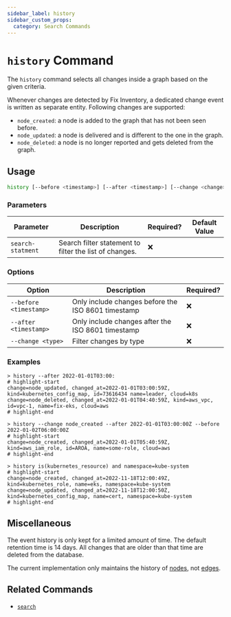 ```yaml
---
sidebar_label: history
sidebar_custom_props:
  category: Search Commands
---
```


# `history` Command

The `history` command selects all changes inside a graph based on the given criteria.

Whenever changes are detected by Fix Inventory, a dedicated change event is written as separate entity. Following changes are supported:

- `node_created`: a node is added to the graph that has not been seen before.
- `node_updated`: a node is delivered and is different to the one in the graph.
- `node_deleted`: a node is no longer reported and gets deleted from the graph.

## Usage

```bash
history [--before <timestamp>] [--after <timestamp>] [--change <change>] [search-statement]
```

### Parameters

| Parameter         | Description                                            | Required? | Default Value |
| ----------------- | ------------------------------------------------------ | --------- | ------------- |
| `search-statment` | Search filter statement to filter the list of changes. | ❌        |               |

### Options

| Option                 | Description                                        | Required? |
| ---------------------- | -------------------------------------------------- | --------- |
| `--before <timestamp>` | Only include changes before the ISO 8601 timestamp | ❌        |
| `--after <timestamp>`  | Only include changes after the ISO 8601 timestamp  | ❌        |
| `--change <type>`      | Filter changes by type                             | ❌        |

### Examples

```shell title="Show all nodes changed in the last hour"
> history --after 2022-01-01T03:00:
# highlight-start
​change=node_updated, changed_at=2022-01-01T03:00:59Z, kind=kubernetes_config_map, id=73616434 name=leader, cloud=k8s
​change=node_deleted, changed_at=2022-01-01T04:40:59Z, kind=aws_vpc, id=vpc-1, name=fix-eks, cloud=aws
# highlight-end
```

```shell title="Show all nodes created on 1.1.2022 between 03:00 and 06:00 (UTC)"
> history --change node_created --after 2022-01-01T03:00:00Z --before 2022-01-02T06:00:00Z
# highlight-start
​change=node_created, changed_at=2022-01-01T05:40:59Z, kind=aws_iam_role, id=AROA, name=some-role, cloud=aws
# highlight-end
```

```shell title="Show all changes to kubernetes resources in the kube-system namespace"
> history is(kubernetes_resource) and namespace=kube-system
# highlight-start
​change=node_created, changed_at=2022-11-18T12:00:49Z, kind=kubernetes_role, name=eks, namespace=kube-system
​change=node_updated, changed_at=2022-11-18T12:00:50Z, kind=kubernetes_config_map, name=cert, namespace=kube-system
# highlight-end
```

## Miscellaneous

The event history is only kept for a limited amount of time. The default retention time is 14 days. All changes that are older than that time are deleted from the database.

The current implementation only maintains the history of [nodes](../../concepts/asset-inventory-graph/index.mdx#nodes), not [edges](../../concepts/asset-inventory-graph/index.mdx#edges).

## Related Commands

- [`search`](./search.mdx)

